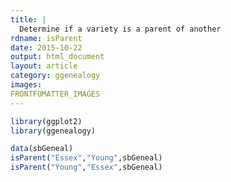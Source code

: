 ```yaml
---
title: |
  Determine if a variety is a parent of another
rdname: isParent
date: 2015-10-22
output: html_document
layout: article
category: ggenealogy
images:
FRONTFOMATTER_IMAGES
---
```


```r
library(ggplot2)
library(ggenealogy)
```

```r
data(sbGeneal)
isParent("Essex","Young",sbGeneal)
isParent("Young","Essex",sbGeneal)



```